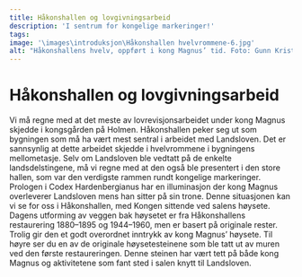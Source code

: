 ```yaml
---
title: Håkonshallen og lovgivningsarbeid
description: 'I sentrum for kongelige markeringer!'
tags:
image: '\images\introduksjon\Håkonshallen hvelvrommene-6.jpg'
alt: "Håkonshallens hvelv, oppført i kong Magnus’ tid. Foto: Gunn Kristin Monsen, Bymuseet i Bergen."
---
```



# Håkonshallen og lovgivningsarbeid

<Container stil="initial side">
    Vi må regne med at det meste av lovrevisjonsarbeidet under kong Magnus skjedde i kongsgården på Holmen. Håkonshallen peker seg ut som bygningen som må ha vært mest sentral i arbeidet med Landsloven. Det er sannsynlig at dette arbeidet skjedde i hvelvrommene i bygningens mellometasje. Selv om Landsloven ble vedtatt på de enkelte landsdelstingene, må vi regne med at den også ble presentert i den store hallen, som var den verdigste rammen rundt kongelige markeringer. Prologen i Codex Hardenbergianus har en illuminasjon der kong Magnus overleverer Landsloven mens han sitter på sin trone. Denne situasjonen kan vi se for oss i Håkonshallen, med Kongen sittende ved salens høysete. Dagens utforming av veggen bak høysetet er fra Håkonshallens restaurering 1880–1895 og 1944–1960, men er basert på originale rester. Trolig gir den et godt overordnet inntrykk av kong Magnus’ høysete. Til høyre ser du en av de originale høysetesteinene som ble tatt ut av muren ved den første restaureringen. Denne steinen har vært tett på både kong Magnus og aktivitetene som fant sted i salen knytt til Landsloven.
</Container>

<Figure
    image="\images\introduksjon\Bilde5.jpg"
    title="Håkonshallens høysetet i 2023. Foto: Regin Hjertholm."
    alt="Foto av Håkonshallens høysetet."
>
</Figure>
